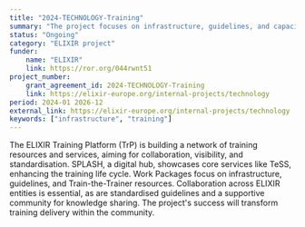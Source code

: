 ```yaml
---
title: "2024-TECHNOLOGY-Training"
summary: "The project focuses on infrastructure, guidelines, and capacity building necessary to build a strong network of training resources and services."
status: "Ongoing"
category: "ELIXIR project"
funder:
    name: "ELIXIR"
    link: https://ror.org/044rwnt51
project_number:
    grant_agreement_id: 2024-TECHNOLOGY-Training
    link: https://elixir-europe.org/internal-projects/technology
period: 2024-01 2026-12
external_link: https://elixir-europe.org/internal-projects/technology
keywords: ["infrastructure", "training"]
---
```

The ELIXIR Training Platform (TrP) is building a network of training resources and services, aiming for collaboration, visibility, and standardisation. SPLASH, a digital hub, showcases core services like TeSS, enhancing the training life cycle. Work Packages focus on infrastructure, guidelines, and Train-the-Trainer resources. Collaboration across ELIXIR entities is essential, as are standardised guidelines and a supportive community for knowledge sharing. The project's success will transform training delivery within the community.

